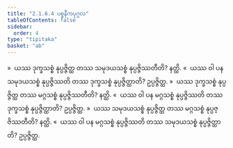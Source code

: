 ```yaml
---
title: "2.1.6.4 ပစ္စနီကပုဂ္ဂလ"
tableOfContents: false
sidebar:
  order: 4
type: "tipitaka"
basket: "ab"
---
```



<DynamicBreadcrumb />

<Division number="83">

<Paragraph number="465">
»  ယဿ ဒုက္ခသစ္စံ နုပ္ပဇ္ဇိတ္ထ တဿ သမုဒယသစ္စံ နုပ္ပဇ္ဇိဿတီတိ? နတ္ထိ.
</Paragraph>

<Paragraph number="466">
«  ယဿ ဝါ ပန သမုဒယသစ္စံ နုပ္ပဇ္ဇိဿတိ တဿ ဒုက္ခသစ္စံ နုပ္ပဇ္ဇိတ္ထာတိ? ဥပ္ပဇ္ဇိတ္ထ.
</Paragraph>

<Paragraph number="467">
»  ယဿ ဒုက္ခသစ္စံ နုပ္ပဇ္ဇိတ္ထ တဿ မဂ္ဂသစ္စံ နုပ္ပဇ္ဇိဿတီတိ? နတ္ထိ.
</Paragraph>

<Paragraph number="468">
«  ယဿ ဝါ ပန မဂ္ဂသစ္စံ နုပ္ပဇ္ဇိဿတိ တဿ ဒုက္ခသစ္စံ နုပ္ပဇ္ဇိတ္ထာတိ? ဥပ္ပဇ္ဇိတ္ထ.
</Paragraph>

</Division>
<Division number="84">

<Paragraph number="469">
»  ယဿ သမုဒယသစ္စံ နုပ္ပဇ္ဇိတ္ထ တဿ မဂ္ဂသစ္စံ နုပ္ပဇ္ဇိဿတီတိ? နတ္ထိ.
</Paragraph>

<Paragraph number="470">
«  ယဿ ဝါ ပန မဂ္ဂသစ္စံ နုပ္ပဇ္ဇိဿတိ တဿ သမုဒယသစ္စံ နုပ္ပဇ္ဇိတ္ထာတိ? ဥပ္ပဇ္ဇိတ္ထ.
</Paragraph>
</Division>